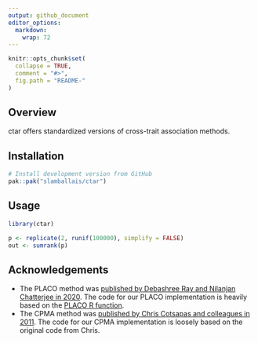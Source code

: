 ```yaml
---
output: github_document
editor_options: 
  markdown: 
    wrap: 72
---
```


<!-- README.md is generated from README.Rmd. Please edit that file -->

```r
knitr::opts_chunk$set(
  collapse = TRUE,
  comment = "#>",
  fig.path = "README-"
)
```

<!-- badges: start -->

<!-- badges: end -->

## Overview

ctar offers standardized versions of cross-trait association methods.

## Installation

::: pkgdown-devel
```r
# Install development version from GitHub
pak::pak("slamballais/ctar")
```
:::

## Usage

```r
library(ctar)

p <- replicate(2, runif(100000), simplify = FALSE)
out <- sumrank(p)
```

## Acknowledgements

* The PLACO method was [published by Debashree Ray and Nilanjan Chatterjee in 2020](https://doi.org/10.1371/journal.pgen.1009218). The code for our PLACO implementation is heavily based on the [PLACO R function](https://github.com/RayDebashree/PLACO).
* The CPMA method was [published by Chris Cotsapas and colleagues in 2011](https://doi.org/10.1371/journal.pgen.1002254). The code for our CPMA implementation is loosely based on the original code from Chris.
